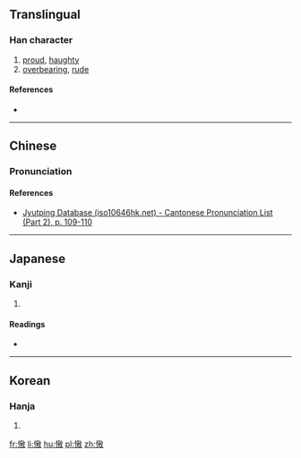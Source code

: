 ==Translingual==

===Han character===
{{Han char|rn=61|rad=心|as=11|sn=14|four=|canj=PGSK,PQSK|ids=⿰忄敖}}

# [[proud]], [[haughty]]
# [[overbearing]], [[rude]]

====References====
* {{Han ref|kx=0399.080|dkj=11106|dj=0738.250|hdz=42335.090|uh=6160|ud=24928}}

----

==Chinese==
{{zh-forms}}

===Pronunciation===
{{zh-pron
|m=ào
|c=ngou6,ou6
|mc=
|oc=
|ma=
|cat=a
}}

====References====
* [http://www.iso10646hk.net/jp/document/download.jsp Jyutping Database (iso10646hk.net) - Cantonese Pronunciation List (Part 2), p. 109-110]

----

==Japanese==

===Kanji===
{{ja-kanji|grade=|rs=心11}}

# {{defn|lang=ja|sort=心11}}

====Readings====
* {{ja-readings|on=[[ごう]] (gō)|kun=[[おごる]] (ogoru), [[うれえる]] (ureeru)}}

----

==Korean==

===Hanja===
{{ko-hanja|hangeul=오|eumhun=|rv=o|mr=o|y=o}}

# {{defn|lang=ko|sort=心11}}

[[fr:慠]]
[[li:慠]]
[[hu:慠]]
[[pl:慠]]
[[zh:慠]]